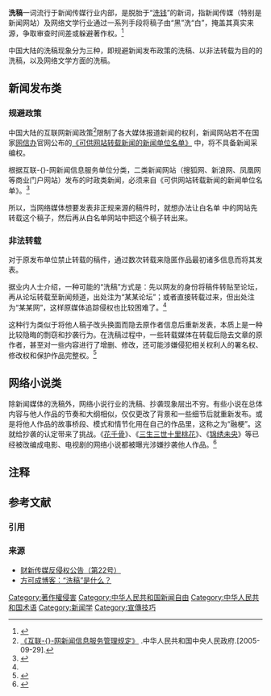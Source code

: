 {{Split|1=伪原创|time=2022-04-22T06:25:01+00:00}}
{{Globalize/Mainland China|time=2015-10-30T08:37:40+00:00}}
{{noteTA
| 1 = zh-cn:通过; zh-tw:透過; zh-hk:通過
}}
'''洗稿'''一词流行于新闻传媒行业内部，是脱胎于“[[洗钱|洗钱]]”的新词，指新闻传媒（特别是新闻网站）及网络文学行业通过一系列手段将稿子由“黑”洗“白”，掩盖其真实来源，争取审查时间差或躲避著作权。<ref name=":0">{{Cite web|url = http://data.chinaxwcb.com/epaper2014/epaper/d5705/d7b/201401/41514.html|title = “洗稿”转载能否免责？——追踪财新传媒为记者作品维权事件|accessdate = 2015-10-30|author = 魏芳|date = 2014-01-23|publisher = 中国新闻出版报|archive-url = https://web.archive.org/web/20160304131605/http://data.chinaxwcb.com/epaper2014/epaper/d5705/d7b/201401/41514.html|archive-date = 2016-03-04|dead-url = yes}}</ref>

中国大陆的洗稿现象分为三种，即规避新闻发布政策的洗稿、以非法转载为目的的洗稿，以及网络文学方面的洗稿。

== 新闻发布类 ==

=== 规避政策 ===
中国大陆的互联网新闻政策{{noteTag|name=policy|1=早在2000年，国务院新闻办公室和信息产业部发布《互联-{}-网站从事登载新闻业务管理暂行规定》，里面提到“非新闻单位依法建立的综合性互联-{}-网站，……经批准可以从事登载中央新闻单位、中央国家机关各部门新闻单位以及省、自治区、直辖市直属新闻单位发布的新闻的业务，但不得登载自行采写的新闻和其他来源的新闻。”2005年中华人民共和国国务院新闻办公室公布的《互联-{}-网新闻信息服务管理规定》第三章第十六条规定：“……互联-{}-网新闻信息服务单位，转载新闻信息或者向公众发送时政类通讯信息，应当转载、发送中央新闻单位或者省、自治区、直辖市直属新闻单位发布的新闻信息，并应当注明新闻信息来源，不得歪曲原新闻信息的内容。……互联-{}-网新闻信息服务单位，不得登载自行采编的新闻信息。”}}<ref>[http://www.gov.cn/flfg/2005-09/29/content_73270.htm 《互联-{}-网新闻信息服务管理规定》] {{Wayback|url=http://www.gov.cn/flfg/2005-09/29/content_73270.htm |date=20210214163841 }}.中华人民共和国中央人民政府.[2005-09-29].</ref>限制了各大媒体报道新闻的权利，新闻网站若不在国家[[网信办|网信办]]官网公布的[http://www.cac.gov.cn/2015-05/05/c_1115179188.htm 《可供网站转载新闻的新闻单位名单》] {{Wayback|url=http://www.cac.gov.cn/2015-05/05/c_1115179188.htm |date=20210211234111 }}中，将不具备新闻采编权。

根据互联-{}-网新闻信息服务单位分类{{noteTag|name=type|1=（一）新闻单位设立的登载超出本单位已刊登播发的新闻信息、提供时政类电子公告服务、向公众发送时政类通讯信息的互联-{}-网新闻信息服务单位；
（二）非新闻单位设立的转载新闻信息、提供时政类电子公告服务、向公众发送时政类通讯信息的互联-{}-网新闻信息服务单位；
（三）新闻单位设立的登载本单位已刊登播发的新闻信息的互联-{}-网新闻信息服务单位。}}，二类新闻网站（搜狐网、新浪网、凤凰网等商业门户网站）发布的时政类新闻，必须来自《可供网站转载新闻的新闻单位名单》。<ref>{{Cite web|url = http://www.mediaob.com/opinion/2015/0506/1717.html|title = 规范转载“白名单”解读：洗稿是违规行为|accessdate = 2015-10-30|author = 编辑网(公众号)|date = 2015-05-06|publisher = 传媒大观察|archive-date = 2019-09-04|archive-url = https://web.archive.org/web/20190904100319/http://www.mediaob.com/opinion/2015/0506/1717.html|dead-url = yes}}</ref>

所以，当网络媒体想要发表非正规来源的稿件时，就想办法让白名单<!-- 《可供网站转载新闻的新闻单位名单》 -->中的网站先转载这个稿子，然后再从白名单网站中把这个稿子转出来。

=== 非法转载 ===
对于原发布单位禁止转载的稿件，通过数次转载来隐匿作品最初诸多信息而将其发表。

据业内人士介绍，一种可能的“洗稿”方式是：先以网友的身份将稿件转贴至论坛，再从论坛转载至新闻频道，出处注为“某某论坛”；或者直接转载过来，但出处注为“某某网”，这样原媒体追踪侵权也比较困难了。<ref name=":0" />

这种行为类似于将他人稿子改头换面而隐去原作者信息后重新发表，本质上是一种比较隐晦的剽窃和抄袭行为。在洗稿过程中，一些转载媒体在转载后隐去文章的原作者，甚至对一些内容进行了增删、修改，还可能涉嫌侵犯相关权利人的署名权、修改权和保护作品完整权。<ref>{{Cite web|url = http://opinion.caixin.com/2014-01-20/100631025.html|title = 汪涌：“洗稿”侵权性质更恶劣|accessdate = 2015-10-30|author = 财新实习记者 田园|date = 2014年1月20日|publisher = 财新网|archive-date = 2019-09-05|archive-url = https://web.archive.org/web/20190905033349/http://opinion.caixin.com/2014-01-20/100631025.html|dead-url = no}}</ref>

== 网络小说类 ==
除新闻媒体的洗稿外，网络小说行业的洗稿、抄袭现象层出不穷。有些小说在总体内容与他人作品的节奏和大纲相似，仅仅更改了背景和一些细节后就重新发布。或是将他人作品的故事桥段、模式和情节化用在自己的作品里，这称之为“融梗”。这就给抄袭的认定带来了挑战。《[[花千骨|花千骨]]》、《[[三生三世十里桃花_(小说)|三生三世十里桃花]]》、《[[锦绣未央|锦绣未央]]》等已经被改编成电影、电视剧的网络小说都被曝光涉嫌抄袭他人作品。<ref>{{Cite web|url=http://tech.sina.com.cn/i/2017-09-28/doc-ifymfcih7255433.shtml|title=从摘抄到洗稿、融梗 网络文学为何频现“抄袭门”|accessdate=2018-11-12|work=tech.sina.com.cn|archive-date=2019-09-05|archive-url=https://web.archive.org/web/20190905103856/http://tech.sina.com.cn/i/2017-09-28/doc-ifymfcih7255433.shtml|dead-url=no}}</ref>

== 注释 ==
{{NoteFoot}}

== 参考文献 ==
=== 引用 ===
{{Reflist|30em}}

=== 来源 ===
{{refbegin}}
* [http://www.caixin.com/2014-01-15/100629425.html 财新传媒反侵权公告（第22号）] {{Wayback|url=http://www.caixin.com/2014-01-15/100629425.html |date=20190909194719 }}
* [http://fangkc.cn/2009/12/news-laundering/ 方可成博客：“洗稿”是什么？] {{Wayback|url=http://fangkc.cn/2009/12/news-laundering/ |date=20210122194804 }}
{{refend}}

[[Category:著作權侵害|Category:著作權侵害]]
[[Category:中华人民共和国新闻自由|Category:中华人民共和国新闻自由]]
[[Category:中华人民共和国术语|Category:中华人民共和国术语]]
[[Category:新闻学|Category:新闻学]]
[[Category:宣傳技巧|Category:宣傳技巧]]